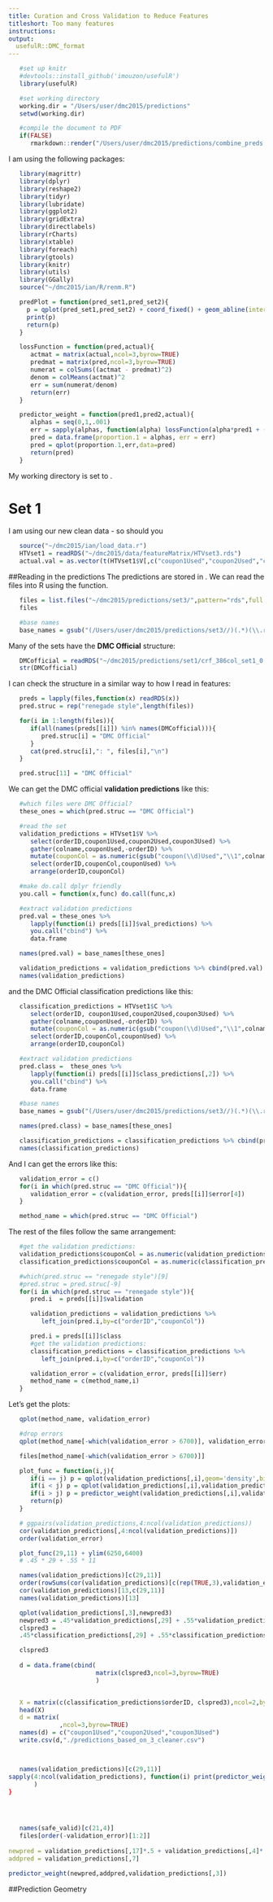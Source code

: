 ```yaml
---
title: Curation and Cross Validation to Reduce Features
titleshort: Too many features
instructions: 
output:
  usefulR::DMC_format
---
```


<!--- # (R code (No Results in Document)) -->
```r
   #set up knitr
   #devtools::install_github('imouzon/usefulR')
   library(usefulR)

   #set working directory
   working.dir = "/Users/user/dmc2015/predictions"
   setwd(working.dir)

   #compile the document to PDF
   if(FALSE) 
      rmarkdown::render("/Users/user/dmc2015/predictions/combine_preds.rmd")
```

I am using the following packages:
<!--- # (R code (No Results in Document))-->
```r
   library(magrittr)
   library(dplyr)
   library(reshape2)
   library(tidyr)
   library(lubridate)
   library(ggplot2)
   library(gridExtra)
   library(directlabels)
   library(rCharts)
   library(xtable)
   library(foreach)
   library(gtools)
   library(knitr)
   library(utils)
   library(GGally)
   source("~/dmc2015/ian/R/renm.R")
```

<!--- : R code (No Results in Document) -->
```r
   predPlot = function(pred_set1,pred_set2){
     p = qplot(pred_set1,pred_set2) + coord_fixed() + geom_abline(intercept=0,slope=1,color="red")
     print(p)
     return(p)
   }

   lossFunction = function(pred,actual){ 
      actmat = matrix(actual,ncol=3,byrow=TRUE)
      predmat = matrix(pred,ncol=3,byrow=TRUE)
      numerat = colSums((actmat - predmat)^2)
      denom = colMeans(actmat)^2
      err = sum(numerat/denom)
      return(err)
   }

   predictor_weight = function(pred1,pred2,actual){
      alphas = seq(0,1,.001)
      err = sapply(alphas, function(alpha) lossFunction(alpha*pred1 + (1-alpha)*pred2, actual))
      pred = data.frame(proportion.1 = alphas, err = err)
      pred = qplot(proportion.1,err,data=pred)
      return(pred)
   }
```
My working directory is set to \verb!~/dmc2015/predictions/!.


# Set 1
I am using our new clean data - so should you
<!--- chunk-label: R code (No Results in Document) -->
```r
   source("~/dmc2015/ian/load_data.r")
   HTVset1 = readRDS("~/dmc2015/data/featureMatrix/HTVset3.rds")
   actual.val = as.vector(t(HTVset1$V[,c("coupon1Used","coupon2Used","coupon3Used")]))
```

##Reading in the predictions
The predictions are stored in \verb!~/dmc2015/predictions/!.
We can read the files into R using the \verb!list.files! function.
<!--- : R code (No Results in Document) -->
```r
   files = list.files("~/dmc2015/predictions/set3/",pattern="rds",full.names=TRUE)
   files

   #base names
   base_names = gsub("(/Users/user/dmc2015/predictions/set3//)(.*)(\\.rds)","\\2",files)
```
Many of the sets have the **DMC Official** structure:
<!--- : R code (No Results in Document) -->
```r
   DMCofficial = readRDS("~/dmc2015/predictions/set1/crf_386col_set1_0.8.rds")
   str(DMCofficial)
```

I can check the structure in a similar way to how I read in features:
<!--- chunk-label: R code (No Results in Document) -->
```r
   preds = lapply(files,function(x) readRDS(x))
   pred.struc = rep("renegade style",length(files))

   for(i in 1:length(files)){
      if(all(names(preds[[i]]) %in% names(DMCofficial))){
         pred.struc[i] = "DMC Official"
      }
      cat(pred.struc[i],": ", files[i],"\n")
   }

   pred.struc[11] = "DMC Official"
```

We can get the DMC official **validation predictions** like this:
<!--- chunk-label: R code (No Results in Document) -->
```r
   #which files were DMC Official?
   these_ones = which(pred.struc == "DMC Official")

   #read the set
   validation_predictions = HTVset1$V %>% 
      select(orderID,coupon1Used,coupon2Used,coupon3Used) %>%
      gather(colname,couponUsed,-orderID) %>%
      mutate(couponCol = as.numeric(gsub("coupon(\\d)Used","\\1",colname))) %>%
      select(orderID,couponCol,couponUsed) %>% 
      arrange(orderID,couponCol) 

   #make do.call dplyr friendly
   you.call = function(x,func) do.call(func,x)

   #extract validation predictions
   pred.val = these_ones %>% 
      lapply(function(i) preds[[i]]$val_predictions) %>%
      you.call("cbind") %>%
      data.frame 

   names(pred.val) = base_names[these_ones]

   validation_predictions = validation_predictions %>% cbind(pred.val)
   names(validation_predictions)
```

and the DMC Official classification predictions like this:
<!--- chunk-label: R code (No Results in Document) -->
```r
   classification_predictions = HTVset1$C %>%
      select(orderID, coupon1Used,coupon2Used,coupon3Used) %>%
      gather(colname,couponUsed,-orderID) %>%
      mutate(couponCol = as.numeric(gsub("coupon(\\d)Used","\\1",colname))) %>%
      select(orderID,couponCol,couponUsed) %>% 
      arrange(orderID,couponCol) 

   #extract validation predictions
   pred.class =  these_ones %>% 
      lapply(function(i) preds[[i]]$class_predictions[,2]) %>%
      you.call("cbind") %>%
      data.frame 

   #base names
   base_names = gsub("(/Users/user/dmc2015/predictions/set3//)(.*)(\\.rds)","\\2",files)

   names(pred.class) = base_names[these_ones]

   classification_predictions = classification_predictions %>% cbind(pred.class)
   names(classification_predictions)
```

And I can get the errors like this:
<!--- : R code (No Results in Document) -->
```r
   validation_error = c()
   for(i in which(pred.struc == "DMC Official")){
      validation_error = c(validation_error, preds[[i]]$error[4])
   }

   method_name = which(pred.struc == "DMC Official")
```


The rest of the files follow the same arrangement:
```r
   #get the validation predictions:
   validation_predictions$couponCol = as.numeric(validation_predictions$couponCol)
   classification_predictions$couponCol = as.numeric(classification_predictions$couponCol)

   #which(pred.struc == "renegade style")[9]
   #pred.struc = pred.struc[-9]
   for(i in which(pred.struc == "renegade style")){
      pred.i  = preds[[i]]$validation

      validation_predictions = validation_predictions %>% 
         left_join(pred.i,by=c("orderID","couponCol"))

      pred.i = preds[[i]]$class
      #get the validation predictions:
      classification_predictions = classification_predictions %>% 
         left_join(pred.i,by=c("orderID","couponCol"))

      validation_error = c(validation_error, preds[[i]]$err)
      method_name = c(method_name,i)
   }
```

Let's get the plots:
<!--- : R code (No Results in Document) -->
```r
   qplot(method_name, validation_error)

   #drop errors
   qplot(method_name[-which(validation_error > 6700)], validation_error[-which(validation_error > 6700)])

   files[method_name[-which(validation_error > 6700)]]

   plot_func = function(i,j){
      if(i == j) p = qplot(validation_predictions[,i],geom='density',binwidth = .1)
      if(i < j) p = qplot(validation_predictions[,i],validation_predictions[,j])
      if(i > j) p = predictor_weight(validation_predictions[,i],validation_predictions[,j],validation_predictions[,3])
      return(p)
   }

   # ggpairs(validation_predictions,4:ncol(validation_predictions))
   cor(validation_predictions[,4:ncol(validation_predictions)])
   order(validation_error)

   plot_func(29,11) + ylim(6250,6400)
   # .45 * 29 + .55 * 11

   names(validation_predictions)[c(29,11)]
   order(rowSums(cor(validation_predictions)[c(rep(TRUE,3),validation_error < 6700),c(29,11)]))
   cor(validation_predictions)[13,c(29,11)]
   names(validation_predictions)[13]

   qplot(validation_predictions[,3],newpred3)
   newpred3 = .45*validation_predictions[,29] + .55*validation_predictions[,11]
   clspred3 = 
   .45*classification_predictions[,29] + .55*classification_predictions[,11]

   clspred3
   
   d = data.frame(cbind(
                        matrix(clspred3,ncol=3,byrow=TRUE)
                        )


   X = matrix(c(classification_predictions$orderID, clspred3),ncol=2,byrow=FALSE)
   head(X)
   d = matrix(
              ,ncol=3,byrow=TRUE)
   names(d) = c("coupon1Used","coupon2Used","coupon3Used")
   write.csv(d,"./predictions_based_on_3_cleaner.csv")



   names(validation_predictions)[c(29,11)]
sapply(4:ncol(validation_predictions), function(i) print(predictor_weight(newpred,validation_predictions[,i],validation_predictions[,3]))
       )
}

   


   names(safe_valid)[c(21,4)]
   files[order(-validation_error)[1:2]]
   
newpred = validation_predictions[,17]*.5 + validation_predictions[,4]*.5
addpred = validation_predictions[,7]

predictor_weight(newpred,addpred,validation_predictions[,3])


```




##Prediction Geometry
<!--- 
   val_predictions
   class_predictions
-->

